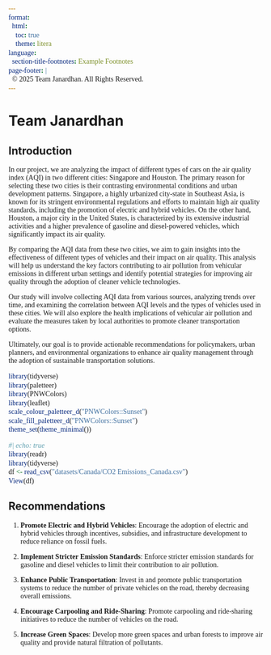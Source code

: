```yaml
---
format: 
  html:
    toc: true
    theme: litera
language: 
  section-title-footnotes: Example Footnotes
page-footer: |
  © 2025 Team Janardhan. All Rights Reserved.
---
```


```{=html}
<style>
@import url('https://fonts.googleapis.com/css2?family=Funnel+Sans:ital,wght@0,300..800;1,300..800&display=swap');
@import url('https://fonts.googleapis.com/css2?family=Figtree:ital,wght@0,300..900;1,300..900&family=Fragment+Mono:ital@0;1&display=swap');

p {
  font-family: 'Funnel Sans';
}

ul, ol {
  font-family: 'Funnel Sans';
}

li {
  font-family: 'Funnel Sans';
}

pre, code {
  font-family: 'Fragment Mono';
  font-size: 14px;
}
</style>
```


# Team Janardhan
## Introduction

In our project, we are analyzing the impact of different types of cars on the air quality index (AQI) in two different cities: Singapore and Houston. The primary reason for selecting these two cities is their contrasting environmental conditions and urban development patterns. Singapore, a highly urbanized city-state in Southeast Asia, is known for its stringent environmental regulations and efforts to maintain high air quality standards, including the promotion of electric and hybrid vehicles. On the other hand, Houston, a major city in the United States, is characterized by its extensive industrial activities and a higher prevalence of gasoline and diesel-powered vehicles, which significantly impact its air quality.

By comparing the AQI data from these two cities, we aim to gain insights into the effectiveness of different types of vehicles and their impact on air quality. This analysis will help us understand the key factors contributing to air pollution from vehicular emissions in different urban settings and identify potential strategies for improving air quality through the adoption of cleaner vehicle technologies.

Our study will involve collecting AQI data from various sources, analyzing trends over time, and examining the correlation between AQI levels and the types of vehicles used in these cities. We will also explore the health implications of vehicular air pollution and evaluate the measures taken by local authorities to promote cleaner transportation options.

Ultimately, our goal is to provide actionable recommendations for policymakers, urban planners, and environmental organizations to enhance air quality management through the adoption of sustainable transportation solutions.


```r
library(tidyverse)
library(paletteer)
library(PNWColors) 
library(leaflet)
scale_colour_paletteer_d("PNWColors::Sunset")
scale_fill_paletteer_d("PNWColors::Sunset")
theme_set(theme_minimal())
```

```r
#| echo: true
library(readr)
library(tidyverse)
df <- read_csv("datasets/Canada/CO2 Emissions_Canada.csv")
View(df)
```

## Recommendations
1. **Promote Electric and Hybrid Vehicles**: Encourage the adoption of electric and hybrid vehicles through incentives, subsidies, and infrastructure development to reduce reliance on fossil fuels.

2. **Implement Stricter Emission Standards**: Enforce stricter emission standards for gasoline and diesel vehicles to limit their contribution to air pollution.

3. **Enhance Public Transportation**: Invest in and promote public transportation systems to reduce the number of private vehicles on the road, thereby decreasing overall emissions.

4. **Encourage Carpooling and Ride-Sharing**: Promote carpooling and ride-sharing initiatives to reduce the number of vehicles on the road.

5. **Increase Green Spaces**: Develop more green spaces and urban forests to improve air quality and provide natural filtration of pollutants.



